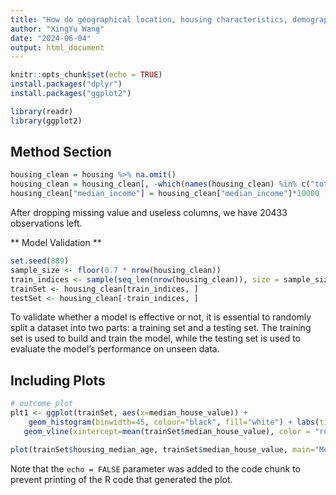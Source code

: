 ```yaml
---
title: "How do geographical location, housing characteristics, demographics, and income levels affect the house value in California?"
author: "XingYu Wang"
date: "2024-06-04"
output: html_document
---
```


```r
knitr::opts_chunk$set(echo = TRUE)
install.packages("dplyr")
install.packages("ggplot2")
```

```r

library(readr)
library(ggplot2)
```


## Method Section

```r
housing_clean = housing %>% na.omit()
housing_clean = housing_clean[, -which(names(housing_clean) %in% c("total_rooms","households"))]
housing_clean["median_income"] = housing_clean["median_income"]*10000
```

After dropping missing value and useless columns, we have 20433 observations left.

** Model Validation **

```r
set.seed(889)
sample_size <- floor(0.7 * nrow(housing_clean))
train_indices <- sample(seq_len(nrow(housing_clean)), size = sample_size)
trainSet <- housing_clean[train_indices, ]
testSet <- housing_clean[-train_indices, ]
```

To validate whether a model is effective or not, it is essential to randomly split a dataset into two parts: a training set and a testing set. The training set is used to build and train the model, while the testing set is used to evaluate the model's performance on unseen data.

## Including Plots

```r
# outcome plot
plt1 <- ggplot(trainSet, aes(x=median_house_value)) +
    geom_histogram(binwidth=45, colour="black", fill="white") + labs(title = "Median House Value for Each Blocks in California") + theme(plot.title = element_text(hjust = 0.5)) + xlab("Median House Value") + ylab("Count") +
   geom_vline(xintercept=mean(trainSet$median_house_value), color = "red")
```


```r
plot(trainSet$housing_median_age, trainSet$median_house_value, main="Median House Value by Housing Median Age", xlab="housing_median_age", ylab="median_house_value")
```

Note that the `echo = FALSE` parameter was added to the code chunk to prevent printing of the R code that generated the plot.
